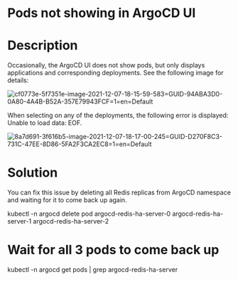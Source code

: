 ﻿# Pods not showing in ArgoCD UI

# Description

Occasionally, the ArgoCD UI does not show pods, but only displays applications and corresponding deployments. See the following image for details:

![cf0773e-5f7351e-image-2021-12-07-18-15-59-583=GUID-94ABA3D0-0A80-4A4B-B52A-357E79943FCF=1=en=Default](/images/cf0773e-5f7351e-image-2021-12-07-18-15-59-583=GUID-94ABA3D0-0A80-4A4B-B52A-357E79943FCF=1=en=Default.png)

When selecting on any of the deployments, the following error is displayed: Unable to load data: EOF.

![8a7d691-3f616b5-image-2021-12-07-18-17-00-245=GUID-D270F8C3-731C-47EE-8D86-5FA2F3CA2EC8=1=en=Default](/images/8a7d691-3f616b5-image-2021-12-07-18-17-00-245=GUID-D270F8C3-731C-47EE-8D86-5FA2F3CA2EC8=1=en=Default.png)

# Solution

You can fix this issue by deleting all Redis replicas from ArgoCD namespace and waiting for it to come back up again.

kubectl -n argocd delete pod argocd-redis-ha-server-0 argocd-redis-ha-server-1 argocd-redis-ha-server-2

# Wait for all 3 pods to come back up
kubectl -n argocd get pods | grep argocd-redis-ha-server
